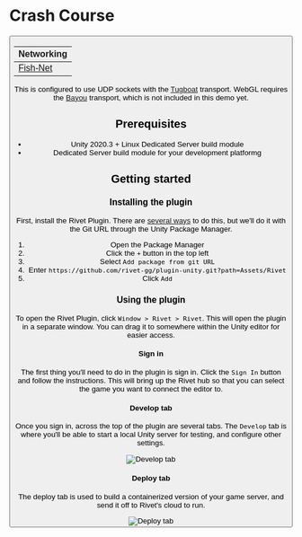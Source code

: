 
# Crash Course

<ButtonGroup>
  <Button
    href='https://github.com/rivet-gg/example-tanks-unity-fishnet'
    target='_blank'
    icon={faGithub}
    arrow='right'
    children='View on GitHub'
  />
</ButtonGroup>

| Networking                                           |
| ---------------------------------------------------- |
| [Fish-Net](https://fish-networking.gitbook.io/docs/) |

<WorkInProgress />


This is configured to use UDP sockets with the
[Tugboat](https://fish-networking.gitbook.io/docs/manual/components/transports/tugboat)
transport. WebGL requires the
[Bayou](https://fish-networking.gitbook.io/docs/manual/components/transports/bayou)
transport, which is not included in this demo yet.

## Prerequisites

- Unity 2020.3 + Linux Dedicated Server build module
- Dedicated Server build module for your development platformg

## Getting started

### Installing the plugin

First, install the Rivet Plugin. There are
[several ways](https://github.com/rivet-gg/plugin-unity?tab=readme-ov-file#-installation)
to do this, but we'll do it with the Git URL through the Unity Package Manager.

1. Open the Package Manager
2. Click the `+` button in the top left
3. Select `Add package from git URL`
4. Enter `https://github.com/rivet-gg/plugin-unity.git?path=Assets/Rivet`
5. Click `Add`

### Using the plugin

To open the Rivet Plugin, click `Window > Rivet > Rivet`. This will open the
plugin in a separate window. You can drag it to somewhere within the Unity
editor for easier access.

#### Sign in

The first thing you'll need to do in the plugin is sign in. Click the `Sign In`
button and follow the instructions. This will bring up the Rivet hub so that you
can select the game you want to connect the editor to.

#### Develop tab

Once you sign in, across the top of the plugin are several tabs. The `Develop`
tab is where you'll be able to start a local Unity server for testing, and
configure other settings.

<Image src={imgPluginDevelop} alt='Develop tab' />

#### Deploy tab

The deploy tab is used to build a containerized version of your game server, and
send it off to Rivet's cloud to run.

<Image src={imgPluginDeploy} alt='Deploy tab' />
